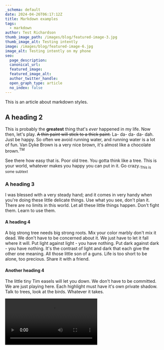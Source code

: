 ```yaml
---
_schema: default
date: 2024-04-26T06:17:12Z
title: Markdown examples
tags:
  - markdown
author: Test Richardson
thumb_image_path: /images/blog/featured-image-3.jpg
thumb_image_alt: Testing intently
image: /images/blog/featured-image-6.jpg
image_alt: Testing intently on my phone
seo:
  page_description:
  canonical_url:
  featured_image:
  featured_image_alt:
  author_twitter_handle:
  open_graph_type: article
  no_index: false
---
```

This is an article about markdown styles.

## A heading 2

This is probably the **greatest** thing that's *ever* happened in my life. Now then, let's play. <s>A thin paint will stick to a thick paint.</s> La- da- da- da- dah. Just be happy. So often we avoid running water, and running water is a lot of fun. Van Dyke Brown is a very nice brown, it's almost like a chocolate brown.<sup>TM</sup>

See there how easy that is. Poor old tree. You gotta think like a tree. This is your world, whatever makes you happy you can put in it. Go crazy.<sub>This is some subtext</sub>

### A heading 3

I was blessed with a very steady hand; and it comes in very handy when you're doing these little delicate things. Use what you see, don't plan it. There are no limits in this world. Let all these little things happen. Don't fight them. Learn to use them.

#### A heading 4

A big strong tree needs big strong roots. Mix your color marbly don't mix it dead. We don't have to be concerned about it. We just have to let it fall where it will. Put light against light - you have nothing. Put dark against dark - you have nothing. It's the contrast of light and dark that each give the other one meaning. All those little son of a guns. Life is too short to be alone, too precious. Share it with a friend.

#### Another heading 4

The little tiny Tim easels will let you down. We don't have to be committed. We are just playing here. Each highlight must have it's own private shadow. Talk to trees, look at the birds. Whatever it takes.

<Video src="/videos/test.mp4"/>

The only prerequisite is that it makes you happy. If it makes you happy then it's good. You can do anything your heart can imagine. It's beautiful - and we haven't even done anything to it yet. We'll take a little bit of Van Dyke Brown.

Some code and some new lines<sup>tm</sup> below:

<code>"@fortawesome/fontawesome-svg-core": "^6.5.2",<br />"@fortawesome/free-brands-svg-icons": "^6.5.2",<br />"@fortawesome/free-regular-svg-icons": "^6.5.2",<br />"@fortawesome/free-solid-svg-icons": "^6.5.2",</code>

This is left aligned.

<p class="align-center">This is center aligned.</p>

<p class="align-right">This is right aligned.</p>

Heres a bulleted list:

* An item
* An item
  * A sub item
    * A sub sub item
  * Another subitem after a nested subsub
* An item

Heres a numbered list:

1. An item
2. An item
   1. A sub numbered item?
      1. A sub sub numbered item
   2. A subitem after a nested subitem
3. An item

   &nbsp;

---

Heres just some text.

> A quote , by me

&nbsp;

asdasd

<table><caption><p>A header</p></caption><thead><tr><td><p>Row 1</p></td><td><p>Row 2</p></td><td><p>Row 3</p></td></tr></thead><tbody><tr><td><p>Item</p></td><td><p>Item</p></td><td><p>Item</p></td></tr><tr><td><p>Item</p></td><td><p>ITem</p></td><td><p>Item</p></td></tr><tr><td><p>ITem</p></td><td><p>Item</p></td><td><p>Item</p></td></tr></tbody></table>